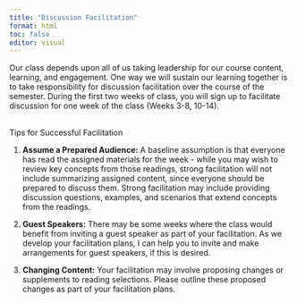 ```yaml
---
title: "Discussion Facilitation"
format: html
toc: false
editor: visual
---
```


Our class depends upon all of us taking leadership for our course content, learning, and engagement. One way we will sustain our learning together is to take responsibility for discussion facilitation over the course of the semester. During the first two weeks of class, you will sign up to facilitate discussion for one week of the class (Weeks 3-8, 10-14).

\
Tips for Successful Facilitation 

1.  **Assume a Prepared Audience:** A baseline assumption is that everyone has read the assigned materials for the week - while you may wish to review key concepts from those readings, strong facilitation will not include summarizing assigned content, since everyone should be prepared to discuss them. Strong facilitation may include providing discussion questions, examples, and scenarios that extend concepts from the readings.

2.  **Guest Speakers:** There may be some weeks where the class would benefit from inviting a guest speaker as part of your facilitation. As we develop your facilitation plans, I can help you to invite and make arrangements for guest speakers, if this is desired.

3.  **Changing Content:** Your facilitation may involve proposing changes or supplements to reading selections. Please outline these proposed changes as part of your facilitation plans.

\
